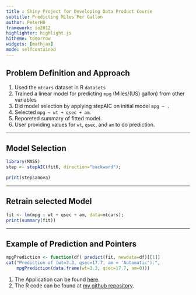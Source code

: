 ```yaml
---
title : Shiny Project for Developing Data Product Course
subtitle: Predicting Miles Per Gallon
author: PeterH8
framework: io2012
highlighter: highlight.js
hitheme: tomorrow
widgets: [mathjax]
mode: selfcontained
---
```


## Problem Definition and Approach

1. Used the `mtcars` dataset in R `datasets` 
2. Trained a linear model for predicting `mpg` (Miles/(US) gallon) from other variables
3. Did model selection by applying stepAIC on initial model `mpg ~ .`
4. Selected `mpg ~ wt + qsec + am`.
5. Reporeted summary of fitted model.
6. User providing values for `wt`, `qsec`, and `am` to do prediction.

---

## Model Selection

```r
library(MASS)
step <- stepAIC(fit6, direction="backward");
```
```r
print(step$anova)
```

---

## Retrain selected Model

```r
fit <- lm(mpg ~ wt + qsec + am, data=mtcars);
print(summary(fit))
```

---

## Example of Prediction and Pointers

```r
mpgPrediction <- function(df) predict(fit, newdata=df)[[1]]
cat("Prediction of (wt=3.3, qsec=17.7, am = 'Automatic'):", 
    mpgPrediction(data.frame(wt=3.3, qsec=17.7, am=0)))
```
1. The Application can be found [here](http://peterh8.shinyapps.io/Course_Project/).
2. The R code can be found at [my github repository](https://github.com/PeterH8/DevDataProd_ShinyProject).

